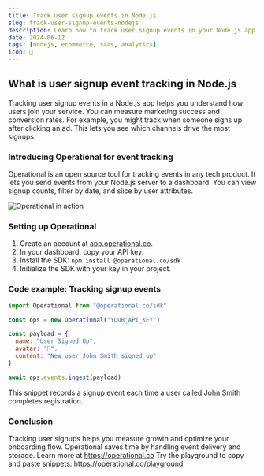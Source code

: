 ```yaml
---
title: Track user signup events in Node.js
slug: track-user-signup-events-nodejs
description: Learn how to track user signup events in your Node.js app using Operational. Follow setup, integrate SDK, and capture signups.
date: 2024-06-12
tags: [nodejs, ecommerce, saas, analytics]
icon: 🎉
---
```


## What is user signup event tracking in Node.js

Tracking user signup events in a Node.js app helps you understand how users join your service.
You can measure marketing success and conversion rates.
For example, you might track when someone signs up after clicking an ad.
This lets you see which channels drive the most signups.

### Introducing Operational for event tracking

Operational is an open source tool for tracking events in any tech product.
It lets you send events from your Node.js server to a dashboard.
You can view signup counts, filter by date, and slice by user attributes.

![Operational in action](https://operational.co/images/misc/ops-usage.jpg)

### Setting up Operational

1. Create an account at [app.operational.co](https://app.operational.co).
2. In your dashboard, copy your API key.
3. Install the SDK: `npm install @operational.co/sdk`
4. Initialize the SDK with your key in your project.

### Code example: Tracking signup events

```javascript
import Operational from "@operational.co/sdk"

const ops = new Operational("YOUR_API_KEY")

const payload = {
  name: "User Signed Up",
  avatar: "🎉",
  content: "New user John Smith signed up"
}

await ops.events.ingest(payload)
```

This snippet records a signup event each time a user called John Smith completes registration.

### Conclusion

Tracking user signups helps you measure growth and optimize your onboarding flow.
Operational saves time by handling event delivery and storage.
Learn more at https://operational.co
Try the playground to copy and paste snippets: https://operational.co/playground
